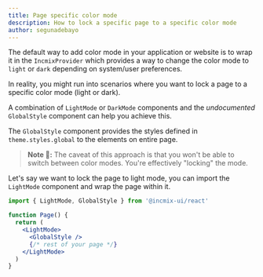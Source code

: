 ```yaml
---
title: Page specific color mode
description: How to lock a specific page to a specific color mode
author: segunadebayo
---
```


The default way to add color mode in your application or website is to wrap it
in the `IncmixProvider` which provides a way to change the color mode to `light`
or `dark` depending on system/user preferences.

In reality, you might run into scenarios where you want to lock a page to a
specific color mode (light or dark).

A combination of `LightMode` or `DarkMode` components and the _undocumented_
`GlobalStyle` component can help you achieve this.

The `GlobalStyle` component provides the styles defined in `theme.styles.global`
to the elements on entire page.

> **Note 🚨:** The caveat of this approach is that you won't be able to switch
> between color modes. You're effectively "locking" the mode.

Let's say we want to lock the page to light mode, you can import the `LightMode`
component and wrap the page within it.

```jsx live=false
import { LightMode, GlobalStyle } from '@incmix-ui/react'

function Page() {
  return (
    <LightMode>
      <GlobalStyle />
      {/* rest of your page */}
    </LightMode>
  )
}
```
